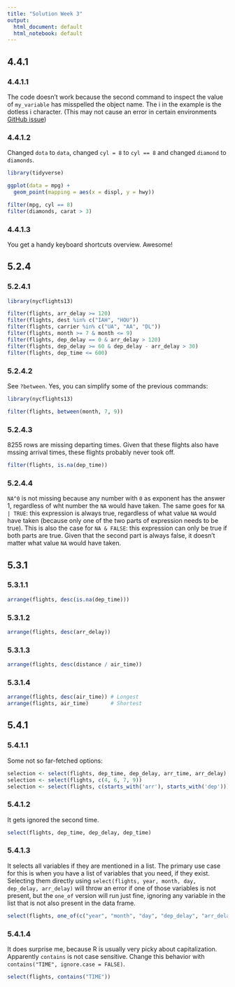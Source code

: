 ```yaml
---
title: "Solution Week 3"
output:
  html_document: default
  html_notebook: default
---
```


## 4.4.1

### 4.4.1.1

The code doesn't work because the second command to inspect the value of ```my_variable``` has misspelled the object name. The i in the example is the dotless i character. (This may not cause an error in certain environments [GitHub issue](https://github.com/hadley/r4ds/issues/605))

### 4.4.1.2

Changed ```dota``` to ```data```, changed ```cyl = 8``` to ```cyl == 8``` and changed ```diamond``` to ```diamonds```.

```r
library(tidyverse)

ggplot(data = mpg) + 
  geom_point(mapping = aes(x = displ, y = hwy))

filter(mpg, cyl == 8)
filter(diamonds, carat > 3)
```

### 4.4.1.3

You get a handy keyboard shortcuts overview. Awesome!

## 5.2.4

### 5.2.4.1

```r
library(nycflights13)

filter(flights, arr_delay >= 120)
filter(flights, dest %in% c("IAH", "HOU"))
filter(flights, carrier %in% c("UA", "AA", "DL"))
filter(flights, month >= 7 & month <= 9)
filter(flights, dep_delay == 0 & arr_delay > 120)
filter(flights, dep_delay >= 60 & dep_delay - arr_delay > 30)
filter(flights, dep_time <= 600)
```

### 5.2.4.2

See ```?between```. Yes, you can simplify some of the previous commands:

```r
library(nycflights13)

filter(flights, between(month, 7, 9))

```

### 5.2.4.3

8255 rows are missing departing times. Given that these flights also have mssing arrival times, these flights probably never took off.

```r
filter(flights, is.na(dep_time))
```

### 5.2.4.4

```NA^0``` is not missing because any number with ```0``` as exponent has the answer 1, regardless of wht number the ```NA``` would have taken. The same goes for ```NA | TRUE```: this expression is always true, regardless of what value ```NA``` would have taken (because only one of the two parts of expression needs to be true). This is also the case for ```NA & FALSE```: this expression can only be true if both parts are true. Given that the second part is always false, it doesn't matter what value ```NA``` would have taken.

## 5.3.1

### 5.3.1.1

```r
arrange(flights, desc(is.na(dep_time)))
```

### 5.3.1.2

```r
arrange(flights, desc(arr_delay))
```

### 5.3.1.3
```r
arrange(flights, desc(distance / air_time))
```

### 5.3.1.4

```r
arrange(flights, desc(air_time)) # Longest
arrange(flights, air_time)       # Shortest
```

## 5.4.1

### 5.4.1.1

Some not so far-fetched options:
```r
selection <- select(flights, dep_time, dep_delay, arr_time, arr_delay)
selection <- select(flights, c(4, 6, 7, 9))
selection <- select(flights, c(starts_with('arr'), starts_with('dep')))
```

### 5.4.1.2

It gets ignored the second time.

```r
select(flights, dep_time, dep_delay, dep_time)
```

### 5.4.1.3

It selects all variables if they are mentioned in a list. The primary use case for this is when you have a list of variables that you need, if they exist. Selecting them directly using ```select(flights, year, month, day, dep_delay, arr_delay)``` will throw an error if one of those variables is not present, but the ```one_of``` version will run just fine, ignoring any variable in the list that is not also present in the data frame.

```r
select(flights, one_of(c("year", "month", "day", "dep_delay", "arr_delay")))
```

### 5.4.1.4

It does surprise me, because R is usually very picky about capitalization. Apparently ```contains``` is not case sensitive. Change this behavior with ```contains("TIME", ignore.case = FALSE)```.

```r
select(flights, contains("TIME"))
```
